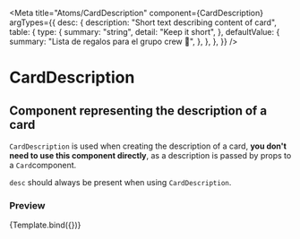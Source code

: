
<Meta
  title="Atoms/CardDescription"
  component={CardDescription}
  argTypes={{
    desc: {
      description: "Short text describing content of card",
      table: {
        type: {
          summary: "string",
          detail: "Keep it short",
        },
        defaultValue: {
          summary: "Lista de regalos para el grupo crew 🎉",
        },
      },
    },
  }}
/>

# CardDescription

## Component representing the description of a card

`CardDescription` is used when creating the description of a card, **you don't need to use this component directly**, as a description is passed by props to a `Card`component.

`desc` should always be present when using `CardDescription`.


### Preview

<Canvas>
  <Story
    name="standard"
    args={{
      desc: "Lista de regalos para el grupo crew 🎉",
    }}
  >
    {Template.bind({})}
  </Story>
</Canvas>

<ArgsTable story="standard" />
